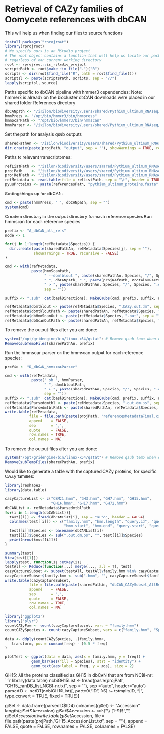 Retrieval of CAZy families of Oomycete references with dbCAN
============================================================

This will help us when finding our files to source functions:
```r
install.packages("rprojroot")
library(rprojroot)
# We specify ours is an RStudio project
# The root object contains a function that will help us locate our package r files
# regarless of our current working directory
root <- rprojroot::is_rstudio_project
scriptsPath <- root$make_fix_file(".")("R")
scripts <- dir(root$find_file("R", path = root$find_file()))
scriptsl <- paste(scriptsPath, scripts, sep = "//")
lapply(scriptsl, source)
```
Paths specific to dbCAN pipeline with hmmer3 dependencies:
Note: 
hmmer3 is already on the biocluster
dbCAN downloads were placed in our shared folder References directory
```r
dbCANpath <- "/isilon/biodiversity/users/shared/Pythium_ultimum_RNAseq/References/CAZyTools/dbCAN-fam-HMMs.txt"
hmmPress <- "/opt/bio/hmmer3/bin/hmmpress"
hmmScanPath <- "/opt/bio/hmmer3/bin/hmmscan"
hmmParser <- "/isilon/biodiversity/users/shared/Pythium_ultimum_RNAseq/References/CAZyTools/hmmscan-parser.sh"
```


Set the path for analysis qsub outputs:
```r
sharedPathAn <- "/isilon/biodiversity/users/shared/Pythium_ultimum_RNAseq/CAZy_prediction_test/output/"
dir.create(paste(projPath, "output", sep = ""), showWarnings = TRUE, recursive = FALSE)
```

Paths to relevant transcriptomes:
```r
refListPath <- "/isilon/biodiversity/users/shared/Pythium_ultimum_RNAseq/CAZy_prediction_test/List_ReferenceProteinsFasta.txt"
projPath    <- "/isilon/biodiversity/users/shared/Pythium_ultimum_RNAseq/CAZy_prediction_test/"
projRefPath <- "/isilon/biodiversity/users/shared/Pythium_ultimum_RNAseq/CAZy_prediction_test/referenceTranscriptomes/"
refMetadata <- read.table(file = refListPath, sep = "\t", header = TRUE, stringsAsFactors = FALSE)
pyuuProteins <- paste(referencesPath, "pythium_ultimum_proteins.fasta", sep = "")
```
Setting things up for dbCAN:
```r
cmd <- paste(hmmPress, " ", dbCANpath, sep = "")
system(cmd)
```

Create a directory in the output directory for each reference species 
Run hmmscan for each reference species
```r
prefix <- "A_dbCAN_all_refs"
node <- 1

for(j in 1:length(refMetadata$Species)) {
  dir.create(paste(sharedPathAn, refMetadata$Species[j], sep = ""),
             showWarnings = TRUE, recursive = FALSE)
}

cmd <- with(refMetadata,
            paste(hmmScanPath,
                  " --domtblout ", paste(sharedPathAn, Species, "/", Species, ".CAZy.out.dm", sep = ""),
                  " ", dbCANpath, " ", paste(projRefPath, ProteinsFasta, sep = ""),
                  " > ", paste(sharedPathAn, Species, "/", Species, ".out", sep = ""),
                  sep = ""))

suffix <- ".sub"; cat(bashDirections); MakeQsubs(cmd, prefix, suffix, node)

refMetadata$domtblout <- paste(refMetadata$Species, ".CAZy.out.dm", sep = "")
refMetadata$domtbloutPath <- paste(sharedPathAn, refMetadata$Species, "/", refMetadata$domtblout, sep = "")
refMetadata$dbHmmScanOut <- paste(refMetadata$Species, ".out", sep = "")
refMetadata$dbScanOutPath <- paste(sharedPathAn, refMetadata$Species, "/", refMetadata$dbHmmScanOut, sep = "")
```
To remove the output files after you are done:
```r
system("/opt/gridengine/bin/linux-x64/qstat") # Remove qsub temp when qstat returns nothing.
RemoveQsubTempFiles(sharedPathAn, prefix)
```

Run the hmmscan parser on the hmmscan output for each reference species:
```r
prefix <- "B_dbCAN_hmmscanParser"

cmd <- with(refMetadata,
            paste(" sh ", hmmParser,
                  " ", domtbloutPath, 
                  " > ", paste(sharedPathAn, Species, "/", Species, ".out.dm.ps", sep = ""),
                  sep = ""))
suffix <- ".sub"; cat(bashDirections); MakeQsubs(cmd, prefix, suffix, node)
refMetadata$Parseddmtbl <- paste(refMetadata$Species, ".out.dm.ps", sep = "")
refMetadata$ParsedmtblPath <- paste(sharedPathAn, refMetadata$Species, "/", refMetadata$Parseddmtbl, sep = "")
write.table(refMetadata, 
           file = file.path(paste(projPath, "referencesMetadataFinal.csv", sep = "")),
           append    = FALSE, 
           sep       = ",",
           quote     = FALSE,
           row.names = TRUE,
           col.names = NA)
```

To remove the output files after you are done:
```r
system("/opt/gridengine/bin/linux-x64/qstat") # Remove qsub temp when qstat returns nothing.
RemoveQsubTempFiles(sharedPathAn, prefix)
```

Would like to generate a table with the captured CAZy proteins, for specific CAZy families:
```r
library(reshape2)
library(data.table)

cazyCaptureList <- c("CBM21.hmm", "GH3.hmm", "GH7.hmm", "GH15.hmm",
                     "GH16.hmm", "GH17.hmm", "GH72.hmm")
dbCANList <- refMetadata$ParsedmtblPath
for(i in 1:length(dbCANList)){
  test[[i]] <- fread(dbCANList[i], sep = "auto", header = FALSE)
  colnames(test[[i]]) <- c("family.hmm", "hmm.length", "query.id", "query.length", "e.val",
                           "hmm.start", "hmm.end", "query.start", "query.end", "coverage")
  test[[i]]$Species <- basename(dbCANList[i])
  test[[i]]$Species <- sub(".out.dm.ps", "", test[[i]]$Species)
  print(nrow(test[[i]]))
}

summary(test)
View(test[[1]])
lapply(test, function(i) setkey(i))
testAll <- Reduce(function(...) merge(..., all = T), test)
cazyCaptureSubset <- subset(testAll, testAll$family.hmm %in% cazyCaptureList)
cazyCaptureSubset$family.hmm <- sub(".hmm", "", cazyCaptureSubset$family.hmm)
write.table(cazyCaptureSubset, 
           file = file.path(paste(sharedPathAn, "dbCAN_CAZySubset_AllRefs.csv", sep = "")),
           append    = FALSE, 
           sep       = ",",
           quote     = FALSE,
           row.names = TRUE,
           col.names = NA)

library("ggplot2")
library("plyr")
countCAZyFam <- count(cazyCaptureSubset, vars = "family.hmm")
countCAZySpecies <- count(cazyCaptureSubset, vars = c("family.hmm", "Species"))

data <- ddply(countCAZySpecies, .(family.hmm), 
   transform, pos = cumsum(freq) - (0.5 * freq)
)

plotTest <- ggplot(data = data, aes(x = family.hmm, y = freq)) +
            geom_bar(aes(fill = Species), stat = "identity") +
            geom_text(aes(label = freq, y = pos), size = 2)
```


GH15: All the proteins classified as GH15 in dbCAN that are from NCBI-nr:
```r
library(data.table)
ncbiGH15List <- fread(paste(projPath, "GH15_canDB_list_NCBI-nr.txt", sep = ""),
                      sep = "auto", header="auto")
parsedID <- setDT(ncbiGH15List)[, paste0("ID", 1:5) := tstrsplit(ID, "|", type.convert = TRUE, fixed = TRUE)]

giSet <- data.frame(parsedID$ID4)
colnames(giSet) <- "Accession"
length(giSet$Accession)
giSet$Accession <- sub("\\.[1-9]$", "", giSet$Accession)
write.table(giSet$Accession, file = file.path(paste(projPath, "GH15_AccessionList.txt", sep = "")),
            append = FALSE,
            quote  = FALSE,
            row.names = FALSE,
            col.names = FALSE)





